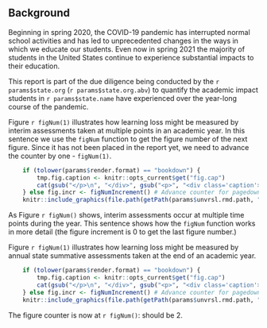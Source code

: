 ## Background

Beginning in spring 2020, the COVID-19 pandemic has interrupted normal school
activities and has led to unprecedented changes in the ways in which we educate
our students. Even now in spring 2021 the majority of students in the United
States continue to experience substantial impacts to their education.

This report is part of the due diligence being conducted by the `r params$state.org`
(`r params$state.org.abv`) to quantify the academic impact students in `r params$state.name`
have experienced over the year-long course of the pandemic.

Figure `r figNum(1)` illustrates how learning loss might be measured by interim
assessments taken at multiple points in an academic year. In this sentence we use
the `figNum` function to get the figure number of the next figure.  Since it has
not been placed in the report yet, we need to advance the counter by one - `figNum(1)`.

```r

	if (tolower(params$render.format) == "bookdown") {
		tmp.fig.caption <- knitr::opts_current$get("fig.cap")
		cat(gsub("</p>\n", "</div>", gsub("<p>", "<div class='caption'>", markdown::markdownToHTML(text=Gmisc::figCapNo(tmp.fig.caption), fragment.only=TRUE))))
	} else fig.incr <- figNumIncrement() # Advance counter for pagedown
	knitr::include_graphics(file.path(getPath(params$unvrsl.rmd.path, "../.."), "rmarkdown", "assets", "images", "example_figure_1.png"), dpi=150, error = FALSE)
```

As Figure `r figNum()` shows, interim assessments occur at multiple time points
during the year.  This sentence shows how the `figNum` function works in more
detail (the figure increment is 0 to get the last figure number.)

Figure `r figNum(1)` illustrates how learning loss might be measured by annual
state summative assessments taken at the end of an academic year.

```r

	if (tolower(params$render.format) == "bookdown") {
		tmp.fig.caption <- knitr::opts_current$get("fig.cap")
		cat(gsub("</p>\n", "</div>", gsub("<p>", "<div class='caption'>", markdown::markdownToHTML(text=Gmisc::figCapNo(tmp.fig.caption), fragment.only=TRUE))))
	} else fig.incr <- figNumIncrement() # Advance counter for pagedown
	knitr::include_graphics(file.path(getPath(params$unvrsl.rmd.path, "../.."), "rmarkdown", "assets", "images", "example_figure_2.png"), dpi=300, error = FALSE)
```

The figure counter is now at `r figNum()`: should be 2.
